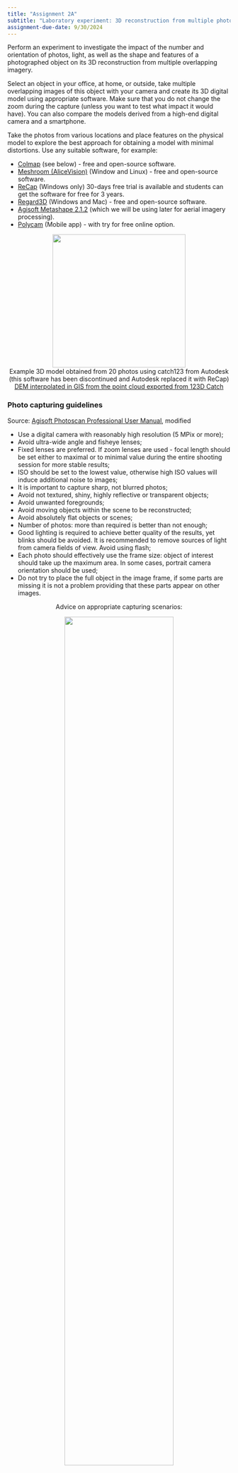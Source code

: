 ```yaml
---
title: "Assignment 2A"
subtitle: "Laboratory experiment: 3D reconstruction from multiple photos"
assignment-due-date: 9/30/2024
---
```


Perform an experiment to investigate the impact of the number and orientation of photos, light, as well as the shape and features of a photographed object on its 3D reconstruction from multiple overlapping imagery.

Select an object in your office, at home, or outside, take multiple overlapping images of this object with your camera and create its 3D digital model using appropriate software. Make sure that you do not change the zoom during the capture (unless you want to test what impact it would have). You can also compare the models derived from a high-end digital camera and a smartphone.

Take the photos from various locations and place features on the physical model to explore the best approach for obtaining a model with minimal distortions. Use any suitable software, for example:

- [Colmap](https://demuc.de/colmap/) (see below) - free and open-source software.
- [Meshroom (AliceVision)](https://alicevision.org/) (Window and Linux) - free and open-source software.
- [ReCap](http://remake.autodesk.com/try-remake) (Windows only) 30-days free trial is available and students can get the software for free for 3 years.
- [Regard3D](http://www.regard3d.org/index.php) (Windows and Mac) - free and open-source software.
- [Agisoft Metashape 2.1.2](https://www.agisoft.com/downloads/installer/) (which we will be using later for aerial imagery processing).
- [Polycam](https://poly.cam/) (Mobile app) - with try for free online option.


<center>
<img src="images/Photomodel_012.webp" height=300>
<br>
Example 3D model obtained from 20 photos using catch123 from Autodesk (this software has been discontinued and Autodesk replaced it with ReCap)
<br><a href="images/phscan_lrwprop3.webp">DEM interpolated in GIS from the point cloud exported from 123D Catch</a>
</center>

### Photo capturing guidelines
Source: [Agisoft Photoscan Professional User Manual](https://www.agisoft.com/pdf/metashape_2_1_en.pdf), modified

- Use a digital camera with reasonably high resolution (5 MPix or more);
- Avoid ultra-wide angle and fisheye lenses;
- Fixed lenses are preferred. If zoom lenses are used - focal length should be set either to maximal or to minimal value during the entire shooting session for more stable results;
- ISO should be set to the lowest value, otherwise high ISO values will induce additional noise to images;
- It is important to capture sharp, not blurred photos;
- Avoid not textured, shiny, highly reflective or transparent objects;
- Avoid unwanted foregrounds;
- Avoid moving objects within the scene to be reconstructed;
- Avoid absolutely flat objects or scenes;
- Number of photos: more than required is better than not enough;
- Good lighting is required to achieve better quality of the results, yet blinks should be avoided. It is recommended to remove sources of light from camera fields of view. Avoid using flash;
- Each photo should effectively use the frame size: object of interest should take up the maximum area. In some cases, portrait camera orientation should be used;
- Do not try to place the full object in the image frame, if some parts are missing it is not a problem providing that these parts appear on other images.

<center>
<p>Advice on appropriate capturing scenarios:</p>
<img src="images/photo_guidelines1.webp" width=70%>
<img src="images/photo_guidelines2.webp" width=70%>
</center>

### COLMAP
COLMAP is a general-purpose Structure-from-Motion (SfM) and Multi-View Stereo (MVS) pipeline with a graphical and command-line interface. COLMAP is open source (GNU GPL) and can be installed on all major platforms.

Binaries can be downloaded from [COLMAP website](https://demuc.de/colmap/).
*Note: Dense reconstruction step requires NVIDIA graphics card with CUDA installed.* Depending on your computer configuration, install binaries with or without CUDA. Once downloaded, unzip and run `COLMAP.bat` (on Windows). This should start COLMAP's graphical user interface.

In this video tutorial (no audio), we upload around 20 images of a scaled physical model to a folder and run all steps of the reconstruction pipeline. Notice we can inspect keypoints, matches, and links between cameras and reconstructed points.

> Note 1: If you don't have CUDA, you need to stop before the dense reconstruction step.

> Note 2: If you have CUDA, stereo reconstruction can crash COLMAP, which is due to so-called GPU timeouts; More information [can be found here](https://colmap.github.io/faq.html#fix-gpu-freezes-and-timeouts-during-dense-reconstruction).

<iframe width="853" height="480" src="https://www.youtube.com/embed/sHW0f6R0rbI?rel=0" frameborder="0" gesture="media" allow="encrypted-media" allowfullscreen></iframe>

